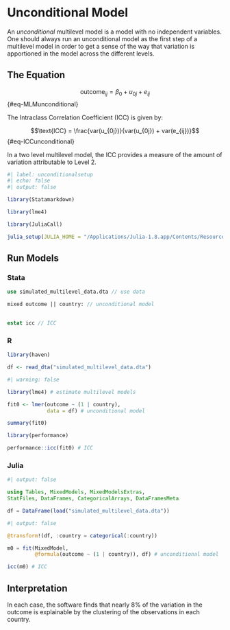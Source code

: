 # Unconditional Model

An *unconditional* multilevel model is a model with no independent variables. One should always run an unconditional model as the first step of a multilevel model in order to get a sense of the way that variation is apportioned in the model across the different levels.

## The Equation

$$\text{outcome}_{ij}= \beta_0 + u_{0j} + e_{ij}$$ {#eq-MLMunconditional}

The Intraclass Correlation Coefficient (ICC) is given by:

$$\text{ICC} = \frac{var(u_{0j})}{var(u_{0j}) + var(e_{ij})}$$ {#eq-ICCunconditional}

In a two level multilevel model, the ICC provides a measure of the amount of variation attributable to Level 2.

```r
#| label: unconditionalsetup
#| echo: false
#| output: false

library(Statamarkdown)

library(lme4) 

library(JuliaCall)

julia_setup(JULIA_HOME = "/Applications/Julia-1.8.app/Contents/Resources/julia/bin")

```

## Run Models

::: {.panel-tabset group="language"}

### Stata

```stata

use simulated_multilevel_data.dta // use data

```

```stata

mixed outcome || country: // unconditional model
  
```

```stata
  
estat icc // ICC

```

### R

```r

library(haven)

df <- read_dta("simulated_multilevel_data.dta")

```

```r
#| warning: false

library(lme4) # estimate multilevel models

fit0 <- lmer(outcome ~ (1 | country),
             data = df) # unconditional model

summary(fit0)

```

```r

library(performance)

performance::icc(fit0) # ICC

```

### Julia

```julia
#| output: false

using Tables, MixedModels, MixedModelsExtras, 
StatFiles, DataFrames, CategoricalArrays, DataFramesMeta

df = DataFrame(load("simulated_multilevel_data.dta"))

```

```julia
#| output: false

@transform!(df, :country = categorical(:country))

```

```julia

m0 = fit(MixedModel, 
         @formula(outcome ~ (1 | country)), df) # unconditional model

```

```julia

icc(m0) # ICC

```

:::

## Interpretation

In each case, the software finds that nearly 8% of the variation in the outcome is explainable by the clustering of the observations in each country.






